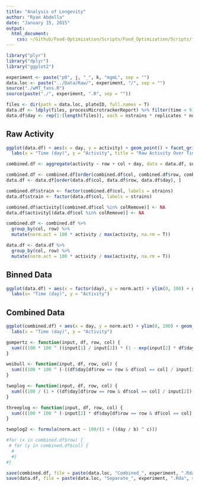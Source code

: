 ```yaml
---
title: "Analysis of Longevity"
author: "Ryan Abdella"
date: "January 15, 2015"
output:
  html_document:
    css: ~/Github/Food-Optimization/Scripts/Food_Optimization/Scripts/foghorn_edited.css
---
```



```r

library("plyr")
library("dplyr")
library("ggplot2")

experiment <- paste("p0", j, "_", k, "mgmL", sep = "")
data.loc <- paste("../Data/Raw/", experiment, "/", sep = "")
source("./wMT_fxns.R")
source(paste("./", experiment, ".R", sep = ""))

```


```r

files <- dir(path = data.loc, plateID, full.names = T)
data.df <- ldply(files, processMicrotrackerReport) %>% filter(time < 9)
data.df$day <- rep(1:(length(files)), each = nstrains * replicates * num_bins)

```

## Raw Activity

```r

ggplot(data.df) + aes(x = day, y = activity) + geom_point() + facet_grid(row ~ col) +
  labs(x = "Time (day)", y = "Activity", title = "Raw Activity Over Time")

```


```r

combined.df <- aggregate(activity ~ row + col + day, data = data.df, sum)

```


```r

combined.df <- combined.df[order(combined.df$col, combined.df$row, combined.df$day), ]
data.df <- data.df[order(data.df$col, data.df$row, data.df$day), ]

combined.df$strain <- factor(combined.df$col, labels = strains)
data.df$strain <- factor(data.df$col, labels = strains)

```


```r

combined.df$activity[(combined.df$col %in% colRemove)] <- NA
data.df$activity[(data.df$col %in% colRemove)] <- NA

```


```r

combined.df <- combined.df %>%
  group_by(col, row) %>%
  mutate(norm.act = 100 * activity / max(activity, na.rm = T))

data.df <- data.df %>%
  group_by(col, row) %>%
  mutate(norm.act = 100 * activity / max(activity, na.rm = T))

```

## Binned Data

```r

ggplot(data.df) + aes(x = factor(day), y = norm.act) + ylim(0, 100) + geom_boxplot() + facet_grid(row ~ strain) +
  labs(x= "Time (day)", y = "Activity")

```

## Combined Data

```r

ggplot(combined.df) + aes(x = day, y = norm.act) + ylim(0, 100) + geom_line() + facet_grid(row ~ strain) +
  labs(x = "Time (day)", y = "Activity")

```


```r

gompertz <- function(input, df, row, col) {
  sum(((100 * 100 ^ ((input[1] / input[2]) * (1 - exp(input[2] * df$day[df$row == row & df$col == col])))) - df$norm.act[df$row == row & df$col == col]) ^ 2)
}

weibull <- function(input, df, row, col) {
  sum(((100 * 100 ^ (-((df$day[df$row == row & df$col == col] / input[2]) ^ input[1]))) - df$norm.act[df$row == row & df$col == col]) ^ 2)
}

twoplog <- function(input, df, row, col) {
  sum(((100 / (1 + ((df$day[df$row == row & df$col == col] / input[2]) ^ input[1]))) - df$norm.act[df$row == row & df$col == col]) ^ 2)
}

threeplog <- function(input, df, row, col) {
  sum(((100 * 100 ^ (-input[2] * df$day[df$row == row & df$col == col] - (input[2] / input[3]) * ln((input[1] - (input[2] - input[1]) * exp(-input[3] * df$day[df$row == row & df$col == col])) / input[2]))) - df$norm.act[df$row == row & df$col == col]) ^ 2)
}

twoplog2 <- formula(norm.act ~ 100/(1 + ((day / b) ^ c)))

#for (x in combined.df$row) {
 # for (y in combined.df$col) {
  #  
  #}
#}

```

```r

save(combined.df, file = paste(data.loc, "Combined_", experiment, ".Rda", sep = ""), ascii = TRUE)
save(data.df, file = paste(data.loc, "Separate_", experiment, ".Rda", sep = ""), ascii = TRUE)

```

